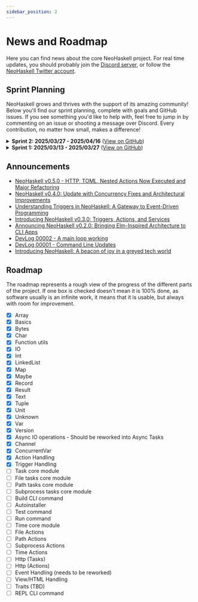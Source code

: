 ```yaml
---
sidebar_position: 2
---
```


# News and Roadmap

Here you can find news about the core NeoHaskell project. For real time updates, you should probably join the [Discord server](https://discord.com/invite/wDj3UYzec8), or follow the [NeoHaskell Twitter account](https://x.com/neohaskell).

## Sprint Planning

NeoHaskell grows and thrives with the support of its amazing community! Below you'll find our sprint planning, complete with goals and GitHub issues. If you see something you'd like to help with, feel free to jump in by commenting on an issue or shooting a message over Discord. Every contribution, no matter how small, makes a difference!

<details>
  <summary><strong>Sprint 2: 2025/03/27 - 2025/04/16</strong> (<a href="https://github.com/orgs/neohaskell/projects/4/views/1">View on GitHub</a>)</summary>

  **Goals:**
  - [ ] Complete the foundational implementation of the Event Store module

  **GitHub Issues:**
  - [ ] [Issue #144](https://github.com/neohaskell/neohaskell/issues/144) — Define Minimal Event Schema for the Event Store
  - [ ] [Issue #145](https://github.com/neohaskell/neohaskell/issues/145) — Specify Event Store Storage and Retrieval Operations
  - [ ] [Issue #146](https://github.com/neohaskell/neohaskell/issues/146) — Identify and Document Event Store Error Cases
  - [ ] [Issue #147](https://github.com/neohaskell/neohaskell/issues/147) — Ensure the Event Store Persistence Interface is Agnostic
  - [ ] [Issue #148](https://github.com/neohaskell/neohaskell/issues/148) — Create a Simple Backend Implementation for the Event Store
  - [ ] [Issue #149](https://github.com/neohaskell/neohaskell/issues/149) — Implement Basic Write-Only Behavior for the Event Store
  - [ ] [Issue #150](https://github.com/neohaskell/neohaskell/issues/150) — Enable Event Retrieval in Correct Order from the Event Store
  - [ ] [Issue #152](https://github.com/neohaskell/neohaskell/issues/152) — Implement Automatic Ordered Insertion with Optimistic Locking
  - [ ] [Issue #154](https://github.com/neohaskell/neohaskell/issues/154) — Enforce Multi-Stream Isolation in the Event Store
  - [ ] [Issue #155](https://github.com/neohaskell/neohaskell/issues/155) — Ensure Idempotency in the Event Store (Optional Event ID/Hash)
  - [ ] [Issue #156](https://github.com/neohaskell/neohaskell/issues/156) — Implement Backoff/Retry for Automatic Inserts on Conflict
  - [ ] [Issue #157](https://github.com/neohaskell/neohaskell/issues/157) — Validate Concurrent Write Order Consistency in the Event Store

</details>


<details>
  <summary><strong>Sprint 1: 2025/03/13 - 2025/03/27</strong> (<a href="https://github.com/orgs/neohaskell/projects/4/views/1">View on GitHub</a>)</summary>

  **Goals:**
  - [x] Have an MVP of the `neo` CLI tool working

  **GitHub Issues:**
  - [x] [Issue #68](https://github.com/neohaskell/neohaskell/issues/68) — Print always a message about reporting issue on command failure
  - [x] [Issue #126](https://github.com/neohaskell/neohaskell/issues/126) — Move forEach from Array to Task to Avoid Cyclic Dependency
  - [x] [Issue #70](https://github.com/neohaskell/neohaskell/issues/70) — All Neo (sub)commands should have a help command that explains how to use it properly
  - [x] [Issue #133](https://github.com/neohaskell/neohaskell/issues/133) — Initialize projects with neo init
  - [x] [Issue #109](https://github.com/neohaskell/neohaskell/issues/109) — CLI Command that allows running the project
  - [ ] ~~[Issue #138](https://github.com/neohaskell/neohaskell/issues/138) — Research how to provide a REPL using the Nix environment, rather than cabal~~ - **DEPRIORITIZED FOR NOW**
  - [x] [Issue #114](https://github.com/neohaskell/neohaskell/issues/114) — 'neo' is not available yet
  - [x] [Issue #134](https://github.com/neohaskell/neohaskell/issues/134) — Create the installation script for the website

</details>


## Announcements

- [NeoHaskell v0.5.0 - HTTP, TOML, Nested Actions Now Executed and Major Refactoring](https://dev.to/neohaskell/neohaskell-v050-http-toml-nested-actions-now-executed-and-major-refactoring-4cb6)
- [NeoHaskell v0.4.0: Update with Concurrency Fixes and Architectural Improvements](https://dev.to/neohaskell/neohaskell-v040-update-with-concurrency-fixes-and-architectural-improvements-267b)
- [Understanding Triggers in NeoHaskell: A Gateway to Event-Driven Programming](https://dev.to/neohaskell/understanding-triggers-in-neohaskell-a-gateway-to-event-driven-programming-49nb)
- [Introducing NeoHaskell v0.3.0: Triggers, Actions, and Services](https://dev.to/neohaskell/introducing-neohaskell-v030-triggers-actions-and-services-2ae)
- [Announcing NeoHaskell v0.2.0: Bringing Elm-Inspired Architecture to CLI Apps](https://dev.to/neohaskell/announcing-neohaskell-v020-bringing-elm-inspired-architecture-to-cli-apps-54db)
- [DevLog 00002 - A main loop working](https://dev.to/neohaskell/devlog-00002-a-main-loop-working-31kj)
- [DevLog 00001 - Command Line Updates](https://dev.to/neohaskell/devlog-00001-command-line-updates-24f3)
- [Introducing NeoHaskell: A beacon of joy in a greyed tech world
](https://dev.to/neohaskell/introducing-neohaskell-a-beacon-of-joy-in-a-greyed-tech-world-4f9b)

## Roadmap

The roadmap represents a rough view of the progress of the different
parts of the project. If one box is checked doesn't mean it is 100%
done, as software usually is an infinite work, it means that it is
usable, but always with room for improvement.

- [x] Array
- [x] Basics
- [x] Bytes
- [x] Char
- [x] Function utils
- [x] IO
- [x] Int
- [x] LinkedList
- [x] Map
- [x] Maybe
- [x] Record
- [x] Result
- [x] Text
- [x] Tuple
- [x] Unit
- [x] Unknown
- [x] Var
- [x] Version
- [x] Async IO operations - Should be reworked into Async Tasks
- [x] Channel
- [x] ConcurrentVar
- [x] Action Handling
- [x] Trigger Handling
- [ ] Task core module
- [ ] File tasks core module
- [ ] Path tasks core module
- [ ] Subprocess tasks core module
- [ ] Build CLI command
- [ ] Autoinstaller
- [ ] Test command
- [ ] Run command
- [ ] Time core module
- [ ] File Actions
- [ ] Path Actions
- [ ] Subprocess Actions
- [ ] Time Actions
- [ ] Http (Tasks)
- [ ] Http (Actions)
- [ ] Event Handling (needs to be reworked)
- [ ] View/HTML Handling
- [ ] Traits (TBD)
- [ ] REPL CLI command
